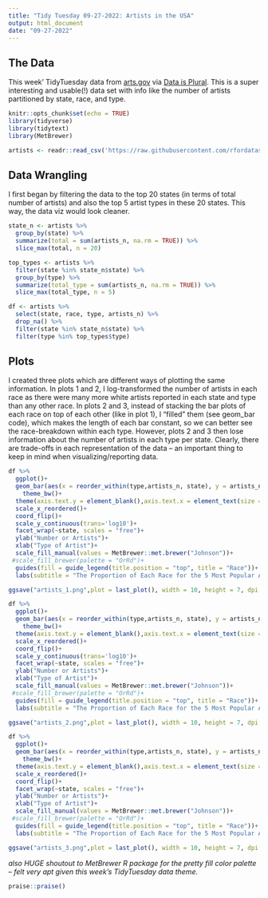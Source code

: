 ```yaml
---
title: "Tidy Tuesday 09-27-2022: Artists in the USA"
output: html_document
date: "09-27-2022"
---
```


## The Data

This week' TidyTuesday data from [arts.gov](https://www.arts.gov/impact/research/arts-data-profile-series/adp-31/data-tables) via [Data is Plural](https://www.data-is-plural.com/archive/2022-09-21-edition/). This is a super interesting and usable(!) data set with info like the number of artists partitioned by state, race, and type. 

```r
knitr::opts_chunk$set(echo = TRUE)
library(tidyverse)
library(tidytext)
library(MetBrewer)
```

```r
artists <- readr::read_csv('https://raw.githubusercontent.com/rfordatascience/tidytuesday/master/data/2022/2022-09-27/artists.csv')
```

## Data Wrangling

I first began by filtering the data to the top 20 states (in terms of total number of artists) and also the top 5 artist types in these 20 states. This way, the data viz would look cleaner.

```r
state_n <- artists %>%
  group_by(state) %>%
  summarize(total = sum(artists_n, na.rm = TRUE)) %>%
  slice_max(total, n = 20)
```

```r
top_types <- artists %>%
  filter(state %in% state_n$state) %>%
  group_by(type) %>%
  summarize(total_type = sum(artists_n, na.rm = TRUE)) %>%
  slice_max(total_type, n = 5)
```

```r
df <- artists %>%
  select(state, race, type, artists_n) %>%
  drop_na() %>%
  filter(state %in% state_n$state) %>%
  filter(type %in% top_types$type)
```

## Plots

I created three plots which are different ways of plotting the same information. In plots 1 and 2, I log-transformed the number of artists in each race as there were many more white artists reported in each state and type than any other race. In plots 2 and 3, instead of stacking the bar plots of each race on top of each other (like in plot 1), I "filled" them (see geom_bar code), which makes the length of each bar constant, so we can better see the race-breakdown within each type. However, plots 2 and 3 then lose information about the number of artists in each type per state. Clearly, there are trade-offs in each representation of the data -- an important thing to keep in mind when visualizing/reporting data.

```r
df %>%
  ggplot()+
  geom_bar(aes(x = reorder_within(type,artists_n, state), y = artists_n,  fill = race), position = "stack", stat = "identity")+
    theme_bw()+
  theme(axis.text.y = element_blank(),axis.text.x = element_text(size = 3), axis.ticks.y = element_blank(), legend.position = "top", legend.justification = "left", plot.background = element_rect(fill ="seashell2"), legend.background = element_rect(fill ="seashell2"), plot.title = element_text(face = "bold", size = 20, hjust = 0.5), plot.subtitle = element_text(face = "italic", size = 9, hjust = 0.5, color = "grey20"))+
  scale_x_reordered()+
  coord_flip()+
  scale_y_continuous(trans='log10')+
  facet_wrap(~state, scales = "free")+
  ylab("Number or Artists")+
  xlab("Type of Artist")+
  scale_fill_manual(values = MetBrewer::met.brewer("Johnson"))+
 #scale_fill_brewer(palette = "OrRd")+
  guides(fill = guide_legend(title.position = "top", title = "Race"))+
  labs(subtitle = "The Proportion of Each Race for the 5 Most Popular Artist Types (top to bottom): \nDesigners, Writers and Authors, Fine Artists, Art Directors and Animators,\nProducers and Directors, Photographers in 20 states with the most aritsts.", title = "Looking at Artist Types and Race in 20 States", caption = "TidyTuesday 09/27/2022 | Github: @scolando")
```

```r
ggsave("artists_1.png",plot = last_plot(), width = 10, height = 7, dpi = 500)
```

```r
df %>%
  ggplot()+
  geom_bar(aes(x = reorder_within(type,artists_n, state), y = artists_n,  fill = race), position = "fill", stat = "identity")+
    theme_bw()+
  theme(axis.text.y = element_blank(),axis.text.x = element_text(size = 3), axis.ticks.y = element_blank(), legend.position = "top", legend.justification = "left", plot.background = element_rect(fill ="seashell2"), legend.background = element_rect(fill ="seashell2"), plot.title = element_text(face = "bold", size = 20, hjust = 0.5), plot.subtitle = element_text(face = "italic", size = 9, hjust = 0.5, color = "grey20"))+
  scale_x_reordered()+
  coord_flip()+
  scale_y_continuous(trans='log10')+
  facet_wrap(~state, scales = "free")+
  ylab("Number or Artists")+
  xlab("Type of Artist")+
  scale_fill_manual(values = MetBrewer::met.brewer("Johnson"))+
 #scale_fill_brewer(palette = "OrRd")+
  guides(fill = guide_legend(title.position = "top", title = "Race"))+
  labs(subtitle = "The Proportion of Each Race for the 5 Most Popular Artist Types (top to bottom): \nDesigners, Writers and Authors, Fine Artists, Art Directors and Animators,\nProducers and Directors, Photographers in 20 states with the most aritsts.", title = "Looking at Artist Types and Race in 20 States", caption = "TidyTuesday 09/27/2022 | Github: @scolando")
```

```r
ggsave("artists_2.png",plot = last_plot(), width = 10, height = 7, dpi = 500)
```

```r
df %>%
  ggplot()+
  geom_bar(aes(x = reorder_within(type,artists_n, state), y = artists_n,  fill = race), position = "fill", stat = "identity")+
    theme_bw()+
  theme(axis.text.y = element_blank(),axis.text.x = element_text(size = 3), axis.ticks.y = element_blank(), legend.position = "top", legend.justification = "left", plot.background = element_rect(fill ="seashell2"), legend.background = element_rect(fill ="seashell2"), plot.title = element_text(face = "bold", size = 20, hjust = 0.5), plot.subtitle = element_text(face = "italic", size = 9, hjust = 0.5, color = "grey20"))+
  scale_x_reordered()+
  coord_flip()+
  facet_wrap(~state, scales = "free")+
  ylab("Number or Artists")+
  xlab("Type of Artist")+
  scale_fill_manual(values = MetBrewer::met.brewer("Johnson"))+
 #scale_fill_brewer(palette = "OrRd")+
  guides(fill = guide_legend(title.position = "top", title = "Race"))+
  labs(subtitle = "The Proportion of Each Race for the 5 Most Popular Artist Types (top to bottom): \nDesigners, Writers and Authors, Fine Artists, Art Directors and Animators,\nProducers and Directors, Photographers in 20 states with the most aritsts.", title = "Looking at Artist Types and Race in 20 States", caption = "TidyTuesday 09/27/2022 | Github: @scolando")
```

```r
ggsave("artists_3.png",plot = last_plot(), width = 10, height = 7, dpi = 500)
```

*also HUGE shoutout to MetBrewer R package for the pretty fill color palette -- felt very apt given this week's TidyTuesday data theme.*

```r
praise::praise()
```

